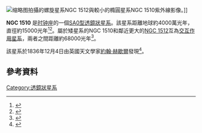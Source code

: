[[File:NGC_1510_and_NGC_1512_in_UV_Light.jpg|缩略图]]拍攝的螺旋星系NGC 1512與較小的橢圓星系NGC 1510紫外線影像。]]
{{NGCInfoBox|NGCID=NGC 1510|發現者=約翰·弗里德里希·威廉·赫歇爾|發現日期=1836年12月4日|其他編號=ESO 250-3,MCG -7-9-6,IRAS04019-4332|曆元=J2000.0|赤經=4時3分32.5秒
|赤緯=-43°23'59"|星座=时钟座|星體=星系|星等=12.4|表面亮度=14.2|藍等=13.4}}

'''NGC 1510''' 是[[时钟座|时钟座]]的一個[[哈伯序列|SA0型]][[透鏡狀星系|透鏡狀星系]]。該星系距離地球約4000萬光年，直徑約15000光年<ref>{{Cite web |url=http://ned.ipac.caltech.edu/cgi-bin/nph-objsearch?objname=NGC+1510 |title=NED results for object NGC 1510 |accessdate=2017-08-14 |archive-date=2019-02-17 |archive-url=https://web.archive.org/web/20190217081834/http://ned.ipac.caltech.edu/cgi-bin/nph-objsearch?objname=NGC+1510 |dead-url=no }}</ref><ref>{{Cite web |url=http://simbad.u-strasbg.fr/simbad/sim-id?Ident=NGC+1510&NbIdent=1 |title=NGC 1510 -- Interacting Galaxies, SIMBAD |accessdate=2017-08-14 |archive-date=2017-08-14 |archive-url=https://web.archive.org/web/20170814143302/http://simbad.u-strasbg.fr/simbad/sim-id?Ident=NGC+1510&NbIdent=1 |dead-url=no }}</ref>。屬於矮星系的NGC 1510和鄰近更大的[[NGC_1512|NGC 1512]]互為[[交互作用星系|交互作用星系]]，兩者之間距離約68000光年<ref>{{Cite web |url=http://www.galex.caltech.edu/media/glx2006-03r_img03.html |title=Gravitational Dance: NGC 1512 and NGC 1510 |accessdate=2017-08-14 |archive-date=2016-10-07 |archive-url=https://web.archive.org/web/20161007194217/http://www.galex.caltech.edu/media/glx2006-03r_img03.html |dead-url=no }}</ref>。

該星系於1836年12月4日由英國天文學家[[約翰·赫歇爾|約翰·赫歇爾]]發現<ref>{{Cite web |url=http://cseligman.com/text/atlas/ngc15.htm#1510 |title=NGC 1510 (= PGC 14375) |accessdate=2017-08-14 |archive-date=2015-07-11 |archive-url=https://www.webcitation.org/6ZvhWrpG5?url=http://cseligman.com/text/atlas/ngc15.htm#1510 |dead-url=yes }}</ref>。

== 參考資料 ==
{{reflist}}


{{NGCReference|1510}}
{{Catalogs|NGC=1510}}

[[Category:透鏡狀星系|Category:透鏡狀星系]]